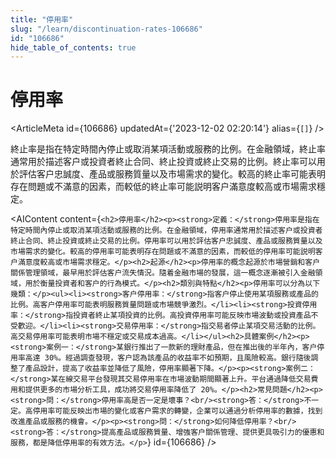 ```yaml
---
title: "停用率"
slug: "/learn/discontinuation-rates-106686"
id: "106686"
hide_table_of_contents: true
---
```



# 停用率

<ArticleMeta id={106686} updatedAt={'2023-12-02 02:20:14'} alias={`[]`} />
<div className='border-solid border-b border-t-0 my-4 border-[var(--ifm-color-gray-300)]' />

終止率是指在特定時間內停止或取消某項活動或服務的比例。在金融領域，終止率通常用於描述客户或投資者終止合同、終止投資或終止交易的比例。終止率可以用於評估客户忠誠度、產品或服務質量以及市場需求的變化。較高的終止率可能表明存在問題或不滿意的因素，而較低的終止率可能説明客户滿意度較高或市場需求穩定。

<AIContent content={`<h2>停用率</h2><p><strong>定義：</strong>停用率是指在特定時間內停止或取消某項活動或服務的比例。在金融領域，停用率通常用於描述客户或投資者終止合同、終止投資或終止交易的比例。停用率可以用於評估客户忠誠度、產品或服務質量以及市場需求的變化。較高的停用率可能表明存在問題或不滿意的因素，而較低的停用率可能説明客户滿意度較高或市場需求穩定。</p><h2>起源</h2><p>停用率的概念起源於市場營銷和客户關係管理領域，最早用於評估客户流失情況。隨着金融市場的發展，這一概念逐漸被引入金融領域，用於衡量投資者和客户的行為模式。</p><h2>類別與特點</h2><p>停用率可以分為以下幾類：</p><ul><li><strong>客户停用率：</strong>指客户停止使用某項服務或產品的比例。高客户停用率可能表明服務質量問題或市場競爭激烈。</li><li><strong>投資停用率：</strong>指投資者終止某項投資的比例。高投資停用率可能反映市場波動或投資產品不受歡迎。</li><li><strong>交易停用率：</strong>指交易者停止某項交易活動的比例。高交易停用率可能表明市場不穩定或交易成本過高。</li></ul><h2>具體案例</h2><p><strong>案例一：</strong>某銀行推出了一款新的理財產品，但在推出後的半年內，客户停用率高達 30%。經過調查發現，客户認為該產品的收益率不如預期，且風險較高。銀行隨後調整了產品設計，提高了收益率並降低了風險，停用率顯著下降。</p><p><strong>案例二：</strong>某在線交易平台發現其交易停用率在市場波動期間顯著上升。平台通過降低交易費用和提供更多的市場分析工具，成功將交易停用率降低了 20%。</p><h2>常見問題</h2><p><strong>問：</strong>停用率高是否一定是壞事？<br/><strong>答：</strong>不一定。高停用率可能反映出市場的變化或客户需求的轉變，企業可以通過分析停用率的數據，找到改進產品或服務的機會。</p><p><strong>問：</strong>如何降低停用率？<br/><strong>答：</strong>提高產品或服務質量、增強客户關係管理、提供更具吸引力的優惠和服務，都是降低停用率的有效方法。</p>`} id={106686} />
